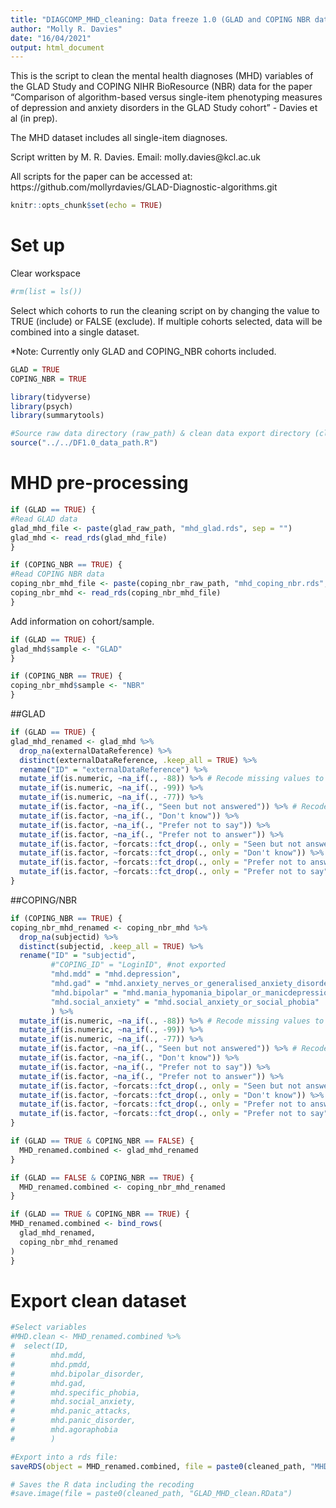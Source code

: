 ```yaml
---
title: "DIAGCOMP_MHD_cleaning: Data freeze 1.0 (GLAD and COPING NBR data)"
author: "Molly R. Davies"
date: "16/04/2021"
output: html_document
---
```


This is the script to clean the mental health diagnoses (MHD) variables of the GLAD Study and COPING NIHR BioResource (NBR) data for the paper "Comparison of algorithm-based versus single-item phenotyping measures of depression and anxiety disorders in the GLAD Study cohort" - Davies et al (in prep).

The MHD dataset includes all single-item diagnoses.

Script written by M. R. Davies.
Email:  molly.davies@kcl.ac.uk

All scripts for the paper can be accessed at:
https://github.com/mollyrdavies/GLAD-Diagnostic-algorithms.git

```r
knitr::opts_chunk$set(echo = TRUE)
```

# Set up

Clear workspace
```r
#rm(list = ls())
```

Select which cohorts to run the cleaning script on by changing the value to TRUE (include) or FALSE (exclude). If multiple cohorts selected, data will be combined into a single dataset.

*Note: Currently only GLAD and COPING_NBR cohorts included.
```r
GLAD = TRUE
COPING_NBR = TRUE
```

```r
library(tidyverse)
library(psych)
library(summarytools)
```

```r
#Source raw data directory (raw_path) & clean data export directory (cleaned_path)
source("../../DF1.0_data_path.R")
```


# MHD pre-processing

```r
if (GLAD == TRUE) {
#Read GLAD data
glad_mhd_file <- paste(glad_raw_path, "mhd_glad.rds", sep = "")
glad_mhd <- read_rds(glad_mhd_file)
}

if (COPING_NBR == TRUE) {
#Read COPING NBR data
coping_nbr_mhd_file <- paste(coping_nbr_raw_path, "mhd_coping_nbr.rds", sep = "")
coping_nbr_mhd <- read_rds(coping_nbr_mhd_file)
}
```

Add information on cohort/sample.
```r
if (GLAD == TRUE) {
glad_mhd$sample <- "GLAD"
}

if (COPING_NBR == TRUE) {
coping_nbr_mhd$sample <- "NBR"
}
```

##GLAD
```r
if (GLAD == TRUE) {
glad_mhd_renamed <- glad_mhd %>% 
  drop_na(externalDataReference) %>% 
  distinct(externalDataReference, .keep_all = TRUE) %>% 
  rename("ID" = "externalDataReference") %>%
  mutate_if(is.numeric, ~na_if(., -88)) %>% # Recode missing values to NAs in numeric variables
  mutate_if(is.numeric, ~na_if(., -99)) %>%
  mutate_if(is.numeric, ~na_if(., -77)) %>%
  mutate_if(is.factor, ~na_if(., "Seen but not answered")) %>% # Recode missing values to NAs in factor variables
  mutate_if(is.factor, ~na_if(., "Don't know")) %>%
  mutate_if(is.factor, ~na_if(., "Prefer not to say")) %>%
  mutate_if(is.factor, ~na_if(., "Prefer not to answer")) %>%
  mutate_if(is.factor, ~forcats::fct_drop(., only = "Seen but not answered")) %>% # Drop empty factor levels
  mutate_if(is.factor, ~forcats::fct_drop(., only = "Don't know")) %>%
  mutate_if(is.factor, ~forcats::fct_drop(., only = "Prefer not to answer")) %>%
  mutate_if(is.factor, ~forcats::fct_drop(., only = "Prefer not to say"))
}
```

##COPING/NBR
```r
if (COPING_NBR == TRUE) {
coping_nbr_mhd_renamed <- coping_nbr_mhd %>%
  drop_na(subjectid) %>% 
  distinct(subjectid, .keep_all = TRUE) %>% 
  rename("ID" = "subjectid",
         #"COPING_ID" = "LoginID", #not exported
         "mhd.mdd" = "mhd.depression",
         "mhd.gad" = "mhd.anxiety_nerves_or_generalised_anxiety_disorder",
         "mhd.bipolar" = "mhd.mania_hypomania_bipolar_or_manicdepression",
         "mhd.social_anxiety" = "mhd.social_anxiety_or_social_phobia"
         ) %>% 
  mutate_if(is.numeric, ~na_if(., -88)) %>% # Recode missing values to NAs in numeric variables
  mutate_if(is.numeric, ~na_if(., -99)) %>%
  mutate_if(is.numeric, ~na_if(., -77)) %>%
  mutate_if(is.factor, ~na_if(., "Seen but not answered")) %>% # Recode missing values to NAs in factor variables
  mutate_if(is.factor, ~na_if(., "Don't know")) %>%
  mutate_if(is.factor, ~na_if(., "Prefer not to say")) %>%
  mutate_if(is.factor, ~na_if(., "Prefer not to answer")) %>%
  mutate_if(is.factor, ~forcats::fct_drop(., only = "Seen but not answered")) %>% # Drop empty factor levels
  mutate_if(is.factor, ~forcats::fct_drop(., only = "Don't know")) %>%
  mutate_if(is.factor, ~forcats::fct_drop(., only = "Prefer not to answer")) %>%
  mutate_if(is.factor, ~forcats::fct_drop(., only = "Prefer not to say"))
}
```

```r
if (GLAD == TRUE & COPING_NBR == FALSE) {
  MHD_renamed.combined <- glad_mhd_renamed
}
```

```r
if (GLAD == FALSE & COPING_NBR == TRUE) {
  MHD_renamed.combined <- coping_nbr_mhd_renamed
}
```

```r
if (GLAD == TRUE & COPING_NBR == TRUE) {
MHD_renamed.combined <- bind_rows(
  glad_mhd_renamed,
  coping_nbr_mhd_renamed
)
}
```

# Export clean dataset

```r
#Select variables
#MHD.clean <- MHD_renamed.combined %>%
#  select(ID,
#        mhd.mdd,
#        mhd.pmdd,
#        mhd.bipolar_disorder,
#        mhd.gad,
#        mhd.specific_phobia,
#        mhd.social_anxiety,
#        mhd.panic_attacks,
#        mhd.panic_disorder,
#        mhd.agoraphobia
#        )

#Export into a rds file:
saveRDS(object = MHD_renamed.combined, file = paste0(cleaned_path, "MHD_cleaned.rds"))

# Saves the R data including the recoding
#save.image(file = paste0(cleaned_path, "GLAD_MHD_clean.RData")
```